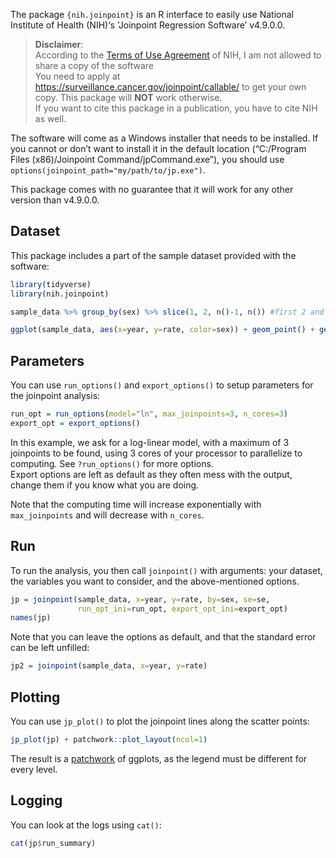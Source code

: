 
The package `{nih.joinpoint}` is an R interface to easily use National Institute of Health (NIH)'s 'Joinpoint Regression Software' v4.9.0.0.

> **Disclaimer**:  
> According to the [Terms of Use Agreement](https://surveillance.cancer.gov/joinpoint/callable/personal_joinpoint_agreement.doc) of NIH, I am not allowed to share a copy of the software   
> You need to apply at [https://surveillance.cancer.gov/joinpoint/callable/](https://surveillance.cancer.gov/joinpoint/callable/) to get your own copy. This package will **NOT** work otherwise.  
> If you want to cite this package in a publication, you have to cite NIH as well.

The software will come as a Windows installer that needs to be installed. If you cannot or don't want to install it in the default location ("C:/Program Files (x86)/Joinpoint Command/jpCommand.exe"), you should use `options(joinpoint_path="my/path/to/jp.exe")`.

This package comes with no guarantee that it will work for any other version than v4.9.0.0.

## Dataset

This package includes a part of the sample dataset provided with the software:

```r
library(tidyverse)
library(nih.joinpoint)

sample_data %>% group_by(sex) %>% slice(1, 2, n()-1, n()) #first 2 and last 2 of each group

ggplot(sample_data, aes(x=year, y=rate, color=sex)) + geom_point() + geom_line()
```

## Parameters

You can use `run_options()` and `export_options()` to setup parameters for the joinpoint analysis:

```r
run_opt = run_options(model="ln", max_joinpoints=3, n_cores=3)
export_opt = export_options()
```

In this example, we ask for a log-linear model, with a maximum of 3 joinpoints to be found, using 3 cores of your processor to parallelize to computing. See `?run_options()` for more options.  
Export options are left as default as they often mess with the output, change them if you know what you are doing.

Note that the computing time will increase exponentially with `max_joinpoints` and will decrease with `n_cores`. 

## Run

To run the analysis, you then call `joinpoint()` with arguments: your dataset, the variables you want to consider, and the above-mentioned options.

```r
jp = joinpoint(sample_data, x=year, y=rate, by=sex, se=se,
               run_opt_ini=run_opt, export_opt_ini=export_opt)
names(jp)
```

Note that you can leave the options as default, and that the standard error can be left unfilled:

```r
jp2 = joinpoint(sample_data, x=year, y=rate)
```

## Plotting

You can use `jp_plot()` to plot the joinpoint lines along the scatter points:

```r
jp_plot(jp) + patchwork::plot_layout(ncol=1)
```

The result is a [patchwork](https://github.com/thomasp85/patchwork/) of ggplots, as the legend must be different for every level.

## Logging

You can look at the logs using `cat()`:

```r
cat(jp$run_summary)
```
